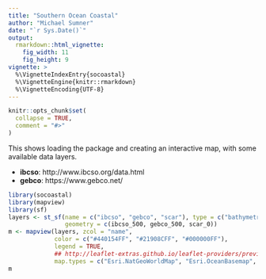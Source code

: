 ```yaml
---
title: "Southern Ocean Coastal"
author: "Michael Sumner"
date: "`r Sys.Date()`"
output:
  rmarkdown::html_vignette:
    fig_width: 11
    fig_height: 9
vignette: >
  %\VignetteIndexEntry{socoastal}
  %\VignetteEngine{knitr::rmarkdown}
  %\VignetteEncoding{UTF-8}
---
```


```r
knitr::opts_chunk$set(
  collapse = TRUE,
  comment = "#>"
)
```

This shows loading the package and creating an interactive map, with some available data layers. 

* **ibcso**:  http://www.ibcso.org/data.html
* **gebco**: https://www.gebco.net/


```r
library(socoastal)
library(mapview)
library(sf)
layers <- st_sf(name = c("ibcso", "gebco", "scar"), type = c("bathymetry", "bathymetry", "coastline"), 
                geometry = c(ibcso_500, gebco_500, scar_0))
m <- mapview(layers, zcol = "name", 
             color = c("#440154FF", "#21908CFF", "#000000FF"), 
             legend = TRUE,
             ## http://leaflet-extras.github.io/leaflet-providers/preview/
             map.types = c("Esri.NatGeoWorldMap", "Esri.OceanBasemap", "Esri.WorldPhysical", "CartoDB.DarkMatter", "OpenStreetMap",      "Esri.WorldImagery" ))
m
```
